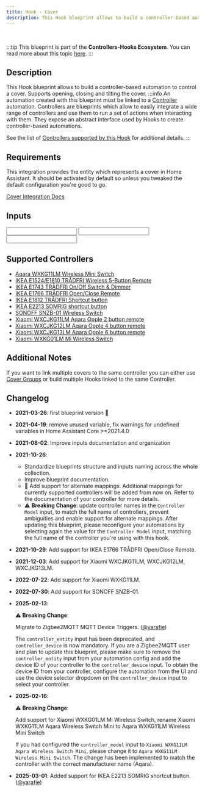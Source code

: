 ```yaml
---
title: Hook - Cover
description: This Hook blueprint allows to build a controller-based automation to control a cover. Supports opening, closing and tilting the cover.
---
```



<ImportCard id='cover' category='hooks' />

<br />

:::tip
This blueprint is part of the **Controllers-Hooks Ecosystem**. You can read more about this topic [here](/docs/controllers-hooks-ecosystem).
:::

## Description

This Hook blueprint allows to build a controller-based automation to control a cover. Supports opening, closing and tilting the cover.
:::info
An automation created with this blueprint must be linked to a [Controller](/docs/blueprints/controllers) automation. Controllers are blueprints which allow to easily integrate a wide range of controllers and use them to run a set of actions when interacting with them. They expose an abstract interface used by Hooks to create controller-based automations.

See the list of [Controllers supported by this Hook](#supported-controllers) for additional details.
:::

## Requirements

<Requirement id='controller' required/>
<Requirement name='Cover Integration' required>

This integration provides the entity which represents a cover in Home Assistant. It should be activated by default so unless you tweaked the default configuration you're good to go.

[Cover Integration Docs](https://www.home-assistant.io/integrations/cover/)

</Requirement>

## Inputs

<Input
  name='Controller Device'
  description='The controller device which will control the Cover. Choose a value only if the integration used to connect the controller to Home Assistant exposes it as a Device. This value should match the one specified in the corresponding Controller automation.'
  selector='device'
  required
/>
<Input
  name='Controller model'
  description='The model for the controller used in this automation. Choose a value from the list of supported controllers.'
  selector='select'
  required
/>
<Input
  name='Cover'
  description='Cover which will be controlled with this automation.'
  selector='entity'
  required
/>

## Supported Controllers

- [Aqara WXKG11LM Wireless Mini Switch](/docs/blueprints/controllers/xiaomi_wxkg11lm)
- [IKEA E1524/E1810 TRÅDFRI Wireless 5-Button Remote](/docs/blueprints/controllers/ikea_e1524_e1810)
- [IKEA E1743 TRÅDFRI On/Off Switch & Dimmer](/docs/blueprints/controllers/ikea_e1743)
- [IKEA E1766 TRÅDFRI Open/Close Remote](/docs/blueprints/controllers/ikea_e1766)
- [IKEA E1812 TRÅDFRI Shortcut button](/docs/blueprints/controllers/ikea_e1812)
- [IKEA E2213 SOMRIG shortcut button](/docs/blueprints/controllers/ikea_e2213)
- [SONOFF SNZB-01 Wireless Switch](/docs/blueprints/controllers/sonoff_snzb01)
- [Xiaomi WXCJKG11LM Aqara Opple 2 button remote](/docs/blueprints/controllers/xiaomi_wxcjkg11lm)
- [Xiaomi WXCJKG12LM Aqara Opple 4 button remote](/docs/blueprints/controllers/xiaomi_wxcjkg12lm)
- [Xiaomi WXCJKG13LM Aqara Opple 6 button remote](/docs/blueprints/controllers/xiaomi_wxcjkg13lm)
- [Xiaomi WXKG01LM Mi Wireless Switch](/docs/blueprints/controllers/xiaomi_wxkg11lm)

## Additional Notes

If you want to link multiple covers to the same controller you can either use [Cover Groups](https://www.home-assistant.io/integrations/cover.group/) or build multiple Hooks linked to the same Controller.

## Changelog

- **2021-03-26**: first blueprint version :tada:
- **2021-04-19**: remove unused variable, fix warnings for undefined variables in Home Assistant Core >=2021.4.0
- **2021-08-02**: Improve inputs documentation and organization
- **2021-10-26**:
  - Standardize blueprints structure and inputs naming across the whole collection.
  - Improve blueprint documentation.
  - :tada: Add support for alternate mappings. Additional mappings for currently supported controllers will be added from now on. Refer to the documentation of your controller for more details.
  - :warning: **Breaking Change**: update controller names in the `Controller Model` input, to match the full name of controllers, prevent ambiguities and enable support for alternate mappings. After updating this blueprint, please reconfigure your automations by selecting again the value for the `Controller Model` input, matching the full name of the controller you're using with this hook.
- **2021-10-29**: Add support for IKEA E1766 TRÅDFRI Open/Close Remote.
- **2021-12-03**: Add support for Xiaomi WXCJKG11LM, WXCJKG12LM, WXCJKG13LM.
- **2022-07-22**: Add support for Xiaomi WXKG11LM.
- **2022-07-30**: Add support for SONOFF SNZB-01.
- **2025-02-13**:

  :warning: **Breaking Change**:

  Migrate to Zigbee2MQTT MQTT Device Triggers. ([@yarafie](https://github.com/yarafie))

  The `controller_entity` input has been deprecated, and `controller_device` is now mandatory.
  If you are a Zigbee2MQTT user and plan to update this blueprint, please make sure to remove the `controller_entity` input from your automation config and add the device ID of your controller to the `controller_device` input.
  To obtain the device ID from your controller, configure the automation from the UI and use the device selector dropdown on the `controller_device` input to select your controller.

- **2025-02-16**:

  :warning: **Breaking Change**:

  Add support for Xiaomi WXKG01LM Mi Wireless Switch, rename Xiaomi WXKG11LM Aqara Wireless Switch Mini to Aqara WXKG11LM Wireless Mini Switch

  If you had configured the `controller_model` input to `Xiaomi WXKG11LM Aqara Wireless Switch Mini`, please change it to `Aqara WXKG11LM Wireless Mini Switch`.
  The change has been implemented to match the controller with the correct manufacturer name (Aqara).

- **2025-03-01**: Added support for IKEA E2213 SOMRIG shortcut button. ([@yarafie](https://github.com/yarafie))

